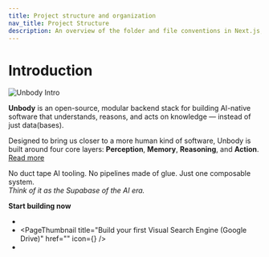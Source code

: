 ```yaml
---
title: Project structure and organization
nav_title: Project Structure
description: An overview of the folder and file conventions in Next.js, and how to organize your project.
---
```



# Introduction
![Unbody Intro](/intro-vis.jpg)

**Unbody** is an open-source, modular backend stack for building AI-native software that understands, reasons, and acts on knowledge — instead of just data(bases).

Designed to bring us closer to a more human kind of software, Unbody is built around four core layers: **Perception**, **Memory**, **Reasoning**, and **Action**. [Read more](./architecture.md)

No duct tape AI tooling. No pipelines made of glue. Just one composable system.  
*Think of it as the Supabase of the AI era.*

**Start building now**
- <PageThumbnail title="Build your first RAG for GoogleDocs" href=""/>
- <PageThumbnail title="Build your first Visual Search Engine (Google Drive)" href="" icon={<ScanSearch />} />
- <PageThumbnail title="Build your first AI Assistant (using Discord data)" href="" />
